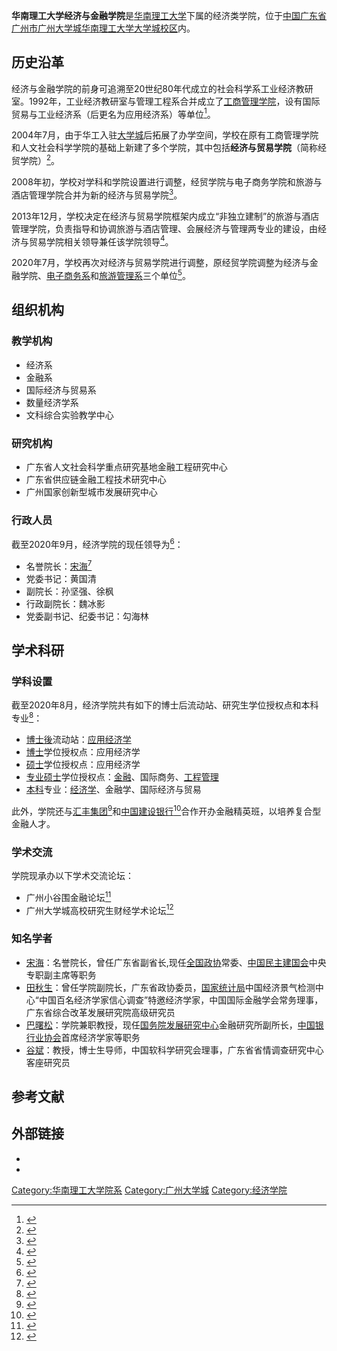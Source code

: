 {{Infobox University Department
 |名称  = 华南理工大学经济与金融学院
 |其他名称 = School of Economics and Finance,<br />South China University of Technology
 |徽标 = [[File:SCUT_EC_Logo.jpg|File:SCUT_EC_Logo.jpg]]
 |徽标说明 = 原经贸学院院徽
 |隶属 = [[华南理工大学|华南理工大学]]
 |建立时间 = 2020年
 |类型 = [[學院|學院]]
 |下属 = 
 |党委书记 = 黄国清
 |院长 = [[宋海|宋海]]（名誉院长）
 |教师 = 69人（专任，2020年）
 |学生 = 
 |本科生 = 
 |研究生 = 
 |博士生 = 
 |继续教育学生 = 
 |地址 = {{CHN}}[[广东省|广东省]][[广州市|广州市]][[广州大学城|广州大学城]][[华南理工大学|华南理工大学]][[华南理工大学大学城校区|大学城校区]]B10栋
 |坐标 = 
 |网址 = [http://www2.scut.edu.cn/economy/ 学院官网]
 |标志 =
 |脚注 =
}}
'''华南理工大学经济与金融学院'''是[[华南理工大学|华南理工大学]]下属的经济类学院，位于[[中国大陆|中国]][[广东省|广东省]][[广州市|广州市]][[广州大学城|广州大学城]][[华南理工大学|华南理工大学]][[华南理工大学大学城校区|大学城校区]]内。

== 历史沿革 ==
经济与金融学院的前身可追溯至20世纪80年代成立的社会科学系工业经济教研室。1992年，工业经济教研室与管理工程系合并成立了[[华南理工大学工商管理学院|工商管理学院]]，设有国际贸易与工业经济系（后更名为应用经济系）等单位<ref name="校史">{{Cite book |title=华南理工大学史：1952-1992 |author=刘战 |publisher=华南理工大学出版社 |year=1994 |isbn=9787562307006 |location=广州}}</ref>{{rp|434}}。

2004年7月，由于华工入驻[[广州大学城|大学城]]后拓展了办学空间，学校在原有工商管理学院和人文社会科学学院的基础上新建了多个学院，其中包括'''经济与贸易学院'''（简称经贸学院）<ref>{{Cite web |title=在理工科沃土上开出娇艳的文科花朵 |url=https://news.scut.edu.cn/2016/1208/c73a35190/page.htm |accessdate=2020-04-10 |author=刘涛 |date=2016-12-08 |work=华南理工大学新闻网 |author2=许颖 |archive-date=2020-08-27 |archive-url=https://web.archive.org/web/20200827052314/https://news.scut.edu.cn/2016/1208/c73a35190/page.htm |dead-url=no }}</ref>。

2008年初，学校对学科和学院设置进行调整，经贸学院与电子商务学院和旅游与酒店管理学院合并为新的经济与贸易学院<ref>{{Cite web|title=关于公布学科、学院、机关、直属单位机构设置调整方案的通知|url=http://xxgk.88a.cas.scut.edu.cn:7070/detail.jsp?newsId=226|accessdate=2020-02-12|date=2008-01-02|publisher=华南理工大学信息公开网}}</ref>。

2013年12月，学校决定在经济与贸易学院框架内成立“非独立建制”的旅游与酒店管理学院，负责指导和协调旅游与酒店管理、会展经济与管理两专业的建设，由经济与贸易学院相关领导兼任该学院领导<ref>{{cite web|url=http://www2.scut.edu.cn/economy/2013/1225/c1805a31002/page.htm |title=旅游与酒店管理学院揭牌成立 |work=华南理工大学 |date=2013-12-25 |accessdate=2016-04-28}}</ref>。

2020年7月，学校再次对经济与贸易学院进行调整，原经贸学院调整为经济与金融学院、[[华南理工大学电子商务系|电子商务系]]和[[华南理工大学旅游管理系|旅游管理系]]三个单位<ref>{{Cite web |title=关于公布经济与贸易学院调整方案的通知 |url=http://xxgk.88a.cas.scut.edu.cn:7070/detail.jsp?newsId=2560 |accessdate=2020-11-03 |date=2020-07-16 |publisher=华南理工大学信息公开网}}</ref>。

== 组织机构 ==
=== 教学机构 ===
* 经济系
* 金融系
* 国际经济与贸易系
* 数量经济学系
* 文科综合实验教学中心

=== 研究机构 ===
* 广东省人文社会科学重点研究基地金融工程研究中心
* 广东省供应链金融工程技术研究中心
* 广州国家创新型城市发展研究中心

=== 行政人员 ===
截至2020年9月，经济学院的现任领导为<ref>{{Cite web|title=学院领导|url=http://www2.scut.edu.cn/economy/xyld/list.htm|accessdate=2020-09-25|work=华南理工大学经济与金融学院|archive-date=2021-05-06|archive-url=https://web.archive.org/web/20210506002425/https://www2.scut.edu.cn/economy/xyld/list.htm|dead-url=no}}</ref>：
* 名誉院长：[[宋海|宋海]]<ref>{{Cite web|title=青春须早为，岂能长少年 ——经济与贸易学院举行2019级新生开学典礼暨书记思政第一课开讲|url=http://www2.scut.edu.cn/economy/2019/0927/c1844a337086/page.htm|accessdate=2019-11-15|work=华南理工大学经济与贸易学院|date=2019-09-27|quote=典礼上举行了学院名誉院长宋海的敦聘仪式。|archive-date=2019-11-15|archive-url=https://web.archive.org/web/20191115092046/http://www2.scut.edu.cn/economy/2019/0927/c1844a337086/page.htm|dead-url=no}}</ref>
* 党委书记：黄国清
* 副院长：孙坚强、徐枫
* 行政副院长：魏冰影
* 党委副书记、纪委书记：勾海林

== 学术科研 ==
=== 学科设置 ===
截至2020年8月，经济学院共有如下的博士后流动站、研究生学位授权点和本科专业<ref name="学院介绍">{{Cite web |title=学院简介 |url=http://www2.scut.edu.cn/economy/xyjj/list.htm |date=2020-08-01 |work=华南理工大学经济与金融学院 |accessdate=2020-11-03 |archive-date=2020-10-26 |archive-url=https://web.archive.org/web/20201026162229/http://www2.scut.edu.cn/economy/xyjj/list.htm |dead-url=no }}</ref>：
* [[博士後|博士後]]流动站：[[应用经济学|应用经济学]]
* [[博士|博士]]学位授权点：应用经济学
* [[硕士|硕士]]学位授权点：应用经济学
* [[专业硕士|专业硕士]]学位授权点：[[金融|金融]]、国际商务、[[工程管理|工程管理]]
* [[本科教育|本科]]专业：[[经济学|经济学]]、金融学、国际经济与贸易

此外，学院还与[[滙豐|汇丰集团]]<ref>{{Cite news |url=http://edu.southcn.com/e/2019-09/20/content_189062153.htm |title=校企合作：华工——汇丰共同培养金融科技人才 |author=柯丹洁 |date=2019-09-20 |work=南方网 |accessdate=2020-08-09}}</ref>和[[中国建设银行|中国建设银行]]<ref>{{Cite news |url=http://gd.sina.com.cn/news/2020-09-15/detail-iivhvpwy6885042.shtml |title=名校培养 名企加持 广东首个“金融科技菁英班”开学 |author=任刚 |date=2020-09-15 |work=新浪广东 |accessdate=2020-11-03}}</ref>合作开办金融精英班，以培养复合型金融人才。

=== 学术交流 ===
学院现承办以下学术交流论坛：
* 广州小谷围金融论坛<ref>{{Cite news |url=https://money.163.com/16/1225/02/C93MF82I002580S6.html |title=第7届广州小谷围（岛）金融论坛昨日举行 |author=张琛平 |date=2016-12-25 |work=信息时报 |via=网易 |accessdate=2020-08-09}}</ref>
* 广州大学城高校研究生财经学术论坛<ref>{{Cite web |title=我院顺利召开首届广州大学城高校研究生财经学术论坛 |url=http://www2.scut.edu.cn/economy/2013/1216/c1846a32993/page.htm |accessdate=2020-11-03 |date=2013-12-16 |publisher=华南理工大学经济与贸易学院}}</ref>

=== 知名学者 ===
* [[宋海|宋海]]：名誉院长，曾任广东省副省长,现任[[全国政协|全国政协]]常委、[[中国民主建国会|中国民主建国会]]中央专职副主席等职务
* [[田秋生|田秋生]]：曾任学院副院长，广东省政协委员，[[国家统计局|国家统计局]]中国经济景气检测中心“中国百名经济学家信心调查”特邀经济学家，中国国际金融学会常务理事，广东省综合改革发展研究院高级研究员
* [[巴曙松|巴曙松]]：学院兼职教授，现任[[国务院发展研究中心|国务院发展研究中心]]金融研究所副所长，[[中国银行业协会|中国银行业协会]]首席经济学家等职务
* [[谷斌|谷斌]]：教授，博士生导师，中国软科学研究会理事，广东省省情调查研究中心客座研究员

== 参考文献 ==
{{reflist}}

== 外部链接 ==
* {{official website}}
* {{weibo}}
{{华南理工大学}}
[[Category:华南理工大学院系|Category:华南理工大学院系]]
[[Category:广州大学城|Category:广州大学城]]
[[Category:经济学院|Category:经济学院]]